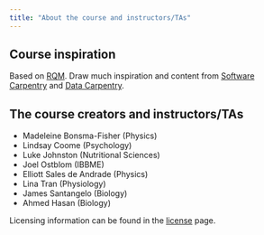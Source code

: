 ```yaml
---
title: "About the course and instructors/TAs"
---
```


## Course inspiration

Based on [RQM](https://cbahlai.github.io/rqm-template/). Draw much inspiration and content from [Software Carpentry](https://software-carpentry.org/) and [Data Carpentry](http://www.datacarpentry.org/).

## The course creators and instructors/TAs

- Madeleine Bonsma-Fisher (Physics)
- Lindsay Coome (Psychology)
- Luke Johnston (Nutritional Sciences)
- Joel Ostblom (IBBME)
- Elliott Sales de Andrade (Physics)
- Lina Tran (Physiology)
- James Santangelo (Biology)
- Ahmed Hasan (Biology)

Licensing information can be found in the [license](LICENSE.html) page.
